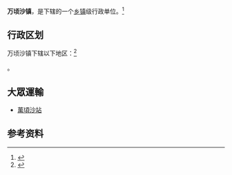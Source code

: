 {{中国乡级行政区|44/01/15/100/000}}

'''万顷沙镇'''，是{{PRC admin/fullname|44/01/15/100/000|3}}下辖的一个[[乡镇|乡镇]]级行政单位。<ref>{{PRC admin/ref sgc|{{PRC admin/parent|44/01/15/100/000}}}}</ref>

== 行政区划 ==

万顷沙镇下辖以下地区：<ref>{{PRC admin/ref sgc|44/01/15/100/000}}</ref>

{{PRC admin/children|44/01/15/100/000}}。

==大眾運輸==
*{{廣州地鐵路線鏈接|18|SL}}[[萬頃沙站|萬頃沙站]]


== 参考资料 ==

{{reflist}}

{{行政区划小作品}}
{{PRC admin/navcat|44/01/15/100/000}}